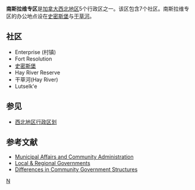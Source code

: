 '''南斯拉维专区'''是[[加拿大|加拿大]][[西北地区_(加拿大)|西北地区]]5个行政区之一。该区包含7个社区。南斯拉维专区的办公地点设在[[史密斯堡|史密斯堡]]与[[干草河|干草河]]。

== 社区 ==
* Enterprise (村镇)
* Fort Resolution 
* [[史密斯堡|史密斯堡]]
* Hay River Reserve 
* 干草河(Hay River)
* Lutselk'e 

==参见==
*[[西北地区行政区划|西北地区行政区划]]

==参考文献==
*[https://web.archive.org/web/20120824123342/http://www.maca.gov.nt.ca/about/regions/index.html Municipal Affairs and Community Administration]
*[https://web.archive.org/web/20090527162225/http://www.maca.gov.nt.ca/governments/index.asp Local & Regional Governments]
*[http://www.maca.gov.nt.ca/resources/Differences_in_Comm_Govt_Structure.pdf Differences in Community Government Structures]{{Wayback|url=http://www.maca.gov.nt.ca/resources/Differences_in_Comm_Govt_Structure.pdf |date=20120323191548 }}

[[Category:西北地區行政區劃|N]]